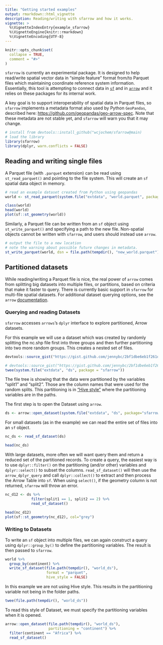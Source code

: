 ```yaml
---
title: "Getting started examples"
output: rmarkdown::html_vignette
description: Reading/writing with sfarrow and how it works.
vignette: >
  %\VignetteIndexEntry{example_sfarrow}
  %\VignetteEngine{knitr::rmarkdown}
  %\VignetteEncoding{UTF-8}
---
```


```r
knitr::opts_chunk$set(
  collapse = TRUE,
  comment = "#>"
)
```

`sfarrow` is currently an experimental package. It is designed to help
read/write spatial vector data in "simple feature" format from/to Parquet files
which maintaining coordinate reference system information. Essentially, this
tool is attempting to connect data in [`sf`](https://r-spatial.github.io/sf/)
and in [`arrow`](https://arrow.apache.org/docs/r/) and it relies on these
packages for its internal work.

A key goal is to support interoperability of spatial data in Parquet files, so
`sfarrow` implements a metadata format also used by Python `GeoPandas`,
described here:
[https://github.com/geopandas/geo-arrow-spec](https://github.com/geopandas/geo-arrow-spec).
Note that these metadata are not stable yet, and `sfarrow` will warn you that it
may change.

```r
# install from devtools::install_github("wcjochem/sfarrow@main)
# load the library
library(sfarrow)
library(dplyr, warn.conflicts = FALSE)
```

## Reading and writing single files

A Parquet file (with `.parquet` extension) can be read using `st_read_parquet()`
and pointing to the file system. This will create an `sf` spatial data object in
memory.

```r
# read an example dataset created from Python using geopandas
world <- st_read_parquet(system.file("extdata", "world.parquet", package = "sfarrow"))

class(world)
head(world)
plot(sf::st_geometry(world))
```

Similarly, a Parquet file can be written from an `sf` object using
`st_write_parquet()` and specifying a path to the new file. Non-spatial objects
cannot be written with `sfarrow`, and users should instead use `arrow`.

```r
# output the file to a new location
# note the warning about possible future changes in metadata.
st_write_parquet(world, dsn = file.path(tempdir(), "new_world.parquet"))
```

## Partitioned datasets

While reading/writing a Parquet file is nice, the real power of `arrow` comes
from splitting big datasets into multiple files, or partitions, based on
criteria that make it faster to query. There is currently basic support in
`sfarrow` for multi-file spatial datasets. For additional dataset querying
options, see the `arrow`
[documentation](https://arrow.apache.org/docs/r/articles/dataset.html).

### Querying and reading Datasets
`sfarrow` accesses `arrows`'s `dplyr` interface to explore partitioned, Arrow
datasets. 

For this example we will use a dataset which was created by randomly splitting
the nc.shp file first into three groups and then further partitioning into two
more random groups. This creates a nested set of files.
```r
devtools::source_gist("https://gist.github.com/jennybc/2bf1dbe6eb1f261dfe60", filename="twee.R")
```

```r
# devtools::source_gist("https://gist.github.com/jennybc/2bf1dbe6eb1f261dfe60", filename="twee.R")
twee(system.file("extdata", "ds", package = "sfarrow"))
```

The file tree is showing that the data were partitioned by the variables
"split1" and "split2". Those are the column names that were used for the random
splits. This partitioning is in ["Hive style"](https://hive.apache.org/) where
the partitioning variables are in the paths.

The first step is to open the Dataset using `arrow`.

```r
ds <- arrow::open_dataset(system.file("extdata", "ds", package="sfarrow"))
```

For small datasets (as in the example) we can read the entire set of files into
an `sf` object.

```r
nc_ds <- read_sf_dataset(ds)

head(nc_ds)
```

With large datasets, more often we will want query them and return a reduced set
of the partitioned records. To create a query, the easiest way is to use
`dplyr::filter()` on the partitioning (and/or other) variables and
`dplyr::select()` to subset the columns. `read_sf_dataset()` will then use the
`arrow_dplyr_query` and call `dplyr::collect()` to extract and then process the
Arrow Table into `sf`. When using `select()`, if the geometry column is not
returned, `sfarrow` will throw an error.

```r
nc_d12 <- ds %>% 
            filter(split1 == 1, split2 == 2) %>%
            read_sf_dataset()

head(nc_d12)
plot(sf::st_geometry(nc_d12), col="grey")
```

### Writing to Datasets

To write an `sf` object into multiple files, we can again construct a query
using `dplyr::group_by()` to define the partitioning variables. The result is
then passed to `sfarrow`.

```r
world %>%
  group_by(continent) %>%
  write_sf_dataset(file.path(tempdir(), "world_ds"), 
                   format = "parquet",
                   hive_style = FALSE)
```

In this example we are not using Hive style. This results in the partitioning
variable not being in the folder paths.

```r
twee(file.path(tempdir(), "world_ds"))
```

To read this style of Dataset, we must specify the partitioning variables when
it is opened.

```r
arrow::open_dataset(file.path(tempdir(), "world_ds"), 
                    partitioning = "continent") %>%
  filter(continent == "Africa") %>%
  read_sf_dataset()
```

